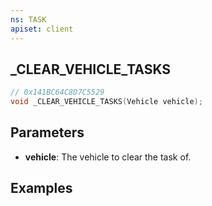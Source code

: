 ```yaml
---
ns: TASK
apiset: client
---
```

## _CLEAR_VEHICLE_TASKS

```c
// 0x141BC64C8D7C5529
void _CLEAR_VEHICLE_TASKS(Vehicle vehicle);
```

## Parameters
* **vehicle**: The vehicle to clear the task of.


## Examples
<SharedExamples name="DrivingTask" />

